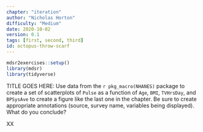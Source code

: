 ```yaml
---
chapter: "iteration"
author: "Nicholas Horton"
difficulty: "Medium"
date: 2020-10-02 
version: 0.1
tags: [first, second, third]
id: octopus-throw-scarf
---
```


```r
mdsr2exercises::setup()
library(mdsr)
library(tidyverse)
```

TITLE GOES HERE: Use data from the `r pkg_macro(NHANES)` package to create a set of scatterplots of `Pulse` as a function of `Age`, `BMI`, `TVHrsDay`, and `BPSysAve` to create a figure like the last one in the chapter.
Be sure to create appropriate annotations (source, survey name, variables being displayed).
What do you conclude?

 <!--begin-answer-->

XX

 <!--end-answer-->
